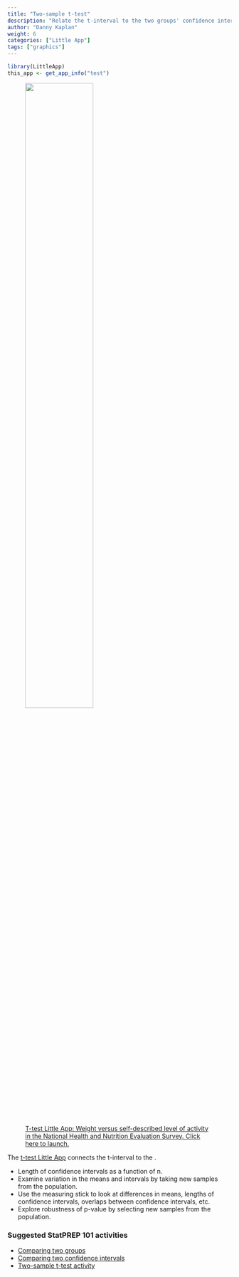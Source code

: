 ```yaml
---
title: "Two-sample t-test"
description: "Relate the t-interval to the two groups' confidence intervals on the mean"
author: "Danny Kaplan"
weight: 6
categories: ["Little App"]
tags: ["graphics"]
---
```


```r
library(LittleApp)
this_app <- get_app_info("test")
```

<a href="`r this_app$url`"> 
<figure>
<img src="/thumbnails/t-test.png" class="thumbnail" width = "60%">
<figcaption>T-test Little App: Weight versus self-described level of activity in the National Health and Nutrition Evaluation Survey. Click here to launch.</figcaption>
</figure>
<a>

The [t-test Little App](`r this_app$url`) connects the t-interval to the .


- Length  of confidence intervals as a function of n.
- Examine variation in the means and intervals by taking new samples from the population.
- Use the measuring stick to look  at differences in means, lengths of confidence intervals,  overlaps between confidence intervals, etc.
- Explore robustness of p-value by selecting new samples from the population.

### Suggested StatPREP 101 activities

- [Comparing two groups](https://statprep-activities.netlify.com/lessons/comparing-two-groups/)
- [Comparing two confidence intervals](https://statprep-activities.netlify.com/lessons/comparing-confidence-intervals/)
- [Two-sample t-test activity](https://statprep-activities.netlify.com/lessons/two-sample-t-test/)

